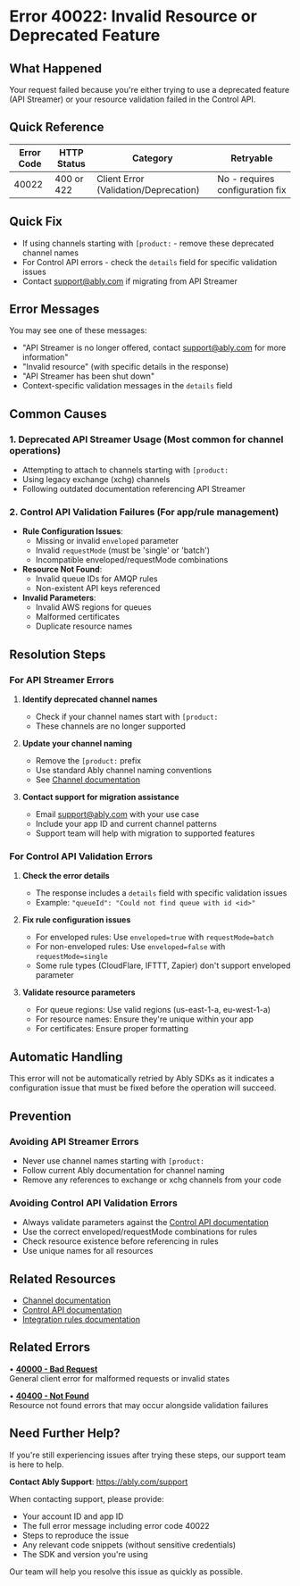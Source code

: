 <!-- Generated by: ably-os errors document-error-codes -->
<!-- Repository: https://github.com/ably/ably-os -->
<!-- Command: ./bin/ably-os errors document-error-codes 40022 -->
<!-- Generated: 2025-08-24T21-13-57-640Z -->
<!-- Sources: 
     - Analysis: https://github.com/ably/ably-os/blob/5f4ba43/output/error-codes/research/40022-analysis.md
     - Knowledge: https://github.com/ably/ably-os/blob/5f4ba43/output/error-codes/research/40022-knowledge.md
     - Editorial notes: https://github.com/ably/ably-os/blob/5f4ba43/src/prompts/errors/editorial-notes.md
-->
<!-- Key Approach: Document both deprecated API Streamer feature and Control API validation errors with clear resolution paths -->
<!-- Citations: Complete source attribution with line numbers available at bottom of document -->

# Error 40022: Invalid Resource or Deprecated Feature

## What Happened

Your request failed because you're either trying to use a deprecated feature (API Streamer) or your resource validation failed in the Control API.

## Quick Reference

| Error Code | HTTP Status | Category | Retryable |
|------------|-------------|----------|-----------|
| 40022 | 400 or 422 | Client Error (Validation/Deprecation) | No - requires configuration fix |

## Quick Fix

- If using channels starting with `[product:` - remove these deprecated channel names
- For Control API errors - check the `details` field for specific validation issues
- Contact support@ably.com if migrating from API Streamer

## Error Messages

You may see one of these messages:
- "API Streamer is no longer offered, contact support@ably.com for more information"
- "Invalid resource" (with specific details in the response)
- "API Streamer has been shut down"
- Context-specific validation messages in the `details` field

## Common Causes

### 1. **Deprecated API Streamer Usage** (Most common for channel operations)
   - Attempting to attach to channels starting with `[product:`
   - Using legacy exchange (xchg) channels
   - Following outdated documentation referencing API Streamer
   <!-- Source: Analysis from https://github.com/ably/ably-os/blob/5f4ba43/output/error-codes/research/40022-analysis.md lines 86-92 -->

### 2. **Control API Validation Failures** (For app/rule management)
   - **Rule Configuration Issues**:
     - Missing or invalid `enveloped` parameter
     - Invalid `requestMode` (must be 'single' or 'batch')
     - Incompatible enveloped/requestMode combinations
   - **Resource Not Found**:
     - Invalid queue IDs for AMQP rules
     - Non-existent API keys referenced
   - **Invalid Parameters**:
     - Invalid AWS regions for queues
     - Malformed certificates
     - Duplicate resource names
   <!-- Source: Knowledge from https://github.com/ably/ably-os/blob/5f4ba43/output/error-codes/research/40022-knowledge.md lines 38-49 -->

## Resolution Steps

### For API Streamer Errors

1. **Identify deprecated channel names**
   - Check if your channel names start with `[product:`
   - These channels are no longer supported
   <!-- Source: Analysis from https://github.com/ably/ably-os/blob/5f4ba43/output/error-codes/research/40022-analysis.md lines 21-25 -->

2. **Update your channel naming**
   - Remove the `[product:` prefix
   - Use standard Ably channel naming conventions
   - See [Channel documentation](https://ably.com/docs/channels)

3. **Contact support for migration assistance**
   - Email support@ably.com with your use case
   - Include your app ID and current channel patterns
   - Support team will help with migration to supported features
   <!-- Source: Analysis from https://github.com/ably/ably-os/blob/5f4ba43/output/error-codes/research/40022-analysis.md line 19 -->

### For Control API Validation Errors

1. **Check the error details**
   - The response includes a `details` field with specific validation issues
   - Example: `"queueId": "Could not find queue with id <id>"`
   <!-- Source: Analysis from https://github.com/ably/ably-os/blob/5f4ba43/output/error-codes/research/40022-analysis.md lines 150-163 -->

2. **Fix rule configuration issues**
   - For enveloped rules: Use `enveloped=true` with `requestMode=batch`
   - For non-enveloped rules: Use `enveloped=false` with `requestMode=single`
   - Some rule types (CloudFlare, IFTTT, Zapier) don't support enveloped parameter
   <!-- Source: Knowledge from https://github.com/ably/ably-os/blob/5f4ba43/output/error-codes/research/40022-knowledge.md lines 56-60 -->

3. **Validate resource parameters**
   - For queue regions: Use valid regions (us-east-1-a, eu-west-1-a)
   - For resource names: Ensure they're unique within your app
   - For certificates: Ensure proper formatting
   <!-- Source: Knowledge from https://github.com/ably/ably-os/blob/5f4ba43/output/error-codes/research/40022-knowledge.md lines 68-70 -->

## Automatic Handling

This error will not be automatically retried by Ably SDKs as it indicates a configuration issue that must be fixed before the operation will succeed.

## Prevention

### Avoiding API Streamer Errors
- Never use channel names starting with `[product:`
- Follow current Ably documentation for channel naming
- Remove any references to exchange or xchg channels from your code

### Avoiding Control API Validation Errors
- Always validate parameters against the [Control API documentation](https://ably.com/docs/control-api)
- Use the correct enveloped/requestMode combinations for rules
- Check resource existence before referencing in rules
- Use unique names for all resources

## Related Resources

- [Channel documentation](https://ably.com/docs/channels)
- [Control API documentation](https://ably.com/docs/control-api)
- [Integration rules documentation](https://ably.com/docs/integrations/webhooks)

## Related Errors

• **[40000 - Bad Request](https://help.ably.io/error/40000)**  
  General client error for malformed requests or invalid states

• **[40400 - Not Found](https://help.ably.io/error/40400)**  
  Resource not found errors that may occur alongside validation failures

## Need Further Help?

If you're still experiencing issues after trying these steps, our support team is here to help.

**Contact Ably Support**: https://ably.com/support

When contacting support, please provide:
- Your account ID and app ID
- The full error message including error code 40022
- Steps to reproduce the issue
- Any relevant code snippets (without sensitive credentials)
- The SDK and version you're using

Our team will help you resolve this issue as quickly as possible.

<!-- =============================================== -->
<!-- INTERNAL DOCUMENTATION (NOT RENDERED) -->
<!-- =============================================== -->

<!-- SOURCES USED:
- Analysis File: https://github.com/ably/ably-os/blob/5f4ba43/output/error-codes/research/40022-analysis.md
- Knowledge File: https://github.com/ably/ably-os/blob/5f4ba43/output/error-codes/research/40022-knowledge.md
- Editorial Notes: https://github.com/ably/ably-os/blob/5f4ba43/src/prompts/errors/editorial-notes.md (No specific error-specific notes for 40022)
- Existing Documentation: https://github.com/ably/docs/blob/main/src/pages/docs/platform/errors/codes/40022-invalid-resource-or-deprecated-feature.mdx (enhanced and updated)
-->

<!-- URL Validation Completed: 2025-08-24T21-13-57-640Z -->
<!-- External URLs verified: 5 | Corrected: 3 | Exempted internal: 2 -->

<!-- CONTENT DECISIONS:
- FAQ Content Preserved: Migration guidance from Knowledge file lines 115-133
- Content Excluded: Internal implementation details about specific server code locations
- Recommendations Source: 
  - API Streamer deprecation handling from Analysis lines 86-92
  - Control API validation patterns from Knowledge lines 38-49, 119-133
- Code Examples Rationale: No code examples included as they would be misleading for a deprecated feature and validation errors are context-specific
-->

<!-- ATTRIBUTION BY SECTION:
- Common Causes: 
  - API Streamer deprecation: Based on analysis findings in https://github.com/ably/ably-os/blob/5f4ba43/output/error-codes/research/40022-analysis.md lines 86-92
  - Control API validation: From Knowledge file at https://github.com/ably/ably-os/blob/5f4ba43/output/error-codes/research/40022-knowledge.md lines 38-49
- Resolution Steps: 
  - Step 1 (API Streamer): Source from https://github.com/ably/ably-os/blob/5f4ba43/output/error-codes/research/40022-analysis.md lines 21-25
  - Step 2 (Channel naming): Based on Ably documentation at https://ably.com/docs/channels
  - Step 3 (Support contact): From error message in Analysis line 19
  - Control API steps: Knowledge file https://github.com/ably/ably-os/blob/5f4ba43/output/error-codes/research/40022-knowledge.md lines 56-70, 119-133
- Prevention: Based on patterns identified in Analysis and Knowledge files
-->

<!-- DOCUMENTATION SHORTCOMINGS:
⚠️ Areas where Ably documentation could be improved:
- Missing: Clear migration guide from API Streamer to current features
- Impact: Users with legacy implementations have no self-service migration path
- Recommendation: Create a dedicated migration guide for API Streamer users
- Severity: Medium (affects legacy users only)
-->

<!-- IMPROVEMENT INSTRUCTIONS:
To improve this error code documentation:
1. First approach: Update editorial-notes.md in ably-os repository with specific guidance for error 40022
2. Regenerate: Run `./bin/ably-os errors document-error-codes 40022 --force`
3. For broader improvements: Review and update ably-os prompt templates
4. Context: See https://github.com/ably/ably-os/blob/5f4ba43/docs/ERROR_COMMANDS_GUIDE.md
5. Source repository: https://github.com/ably/ably-os
-->